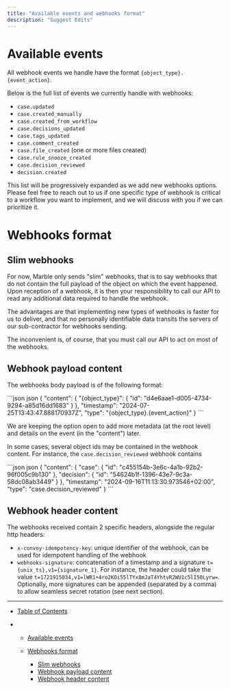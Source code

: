 ```yaml
---
title: "Available events and webhooks format"
description: "Suggest Edits"
---
```


# Available events

All webhook events we handle have the format `{object_type}.{event_action}`.

Below is the full list of events we currently handle with webhooks:

* `case.updated`
* `case.created_manually`
* `case.created_from_workflow`
* `case.decisions_updated`
* `case.tags_updated`
* `case.comment_created`
* `case.file_created` (one or more files created)
* `case.rule_snooze_created`
* `case.decision_reviewed`
* `decision.created`

This list will be progressively expanded as we add new webhooks options. Please feel free to reach out to us if one specific type of webhook is critical to a workflow you want to implement, and we will discuss with you if we can prioritize it.

# Webhooks format

## Slim webhooks

For now, Marble only sends "slim" webhooks, that is to say webhooks that do not contain the full payload of the object on which the event happened. Upon reception of a webhook, it is then your responsibility to call our API to read any additional data required to handle the webhook.

The advantages are that implementing new types of webhooks is faster for us to deliver, and that no personally identifiable data transits the servers of our sub-contractor for webhooks sending.

The inconvenient is, of course, that you must call our API to act on most of the webhooks.

## Webhook payload content

The webhooks body payload is of the following format:

<CodeGroup>
  ```json json
  {
    "content": {
      "{object_type}": {
        "id": "d4e6aae1-d005-4734-9294-a85d16dd1683"
      }
    },
    "timestamp": "2024-07-25T13:43:47.888170937Z",
    "type": "{object_type}.{event_action}"
  }
  ```
</CodeGroup>

We are keeping the option open to add more metadata (at the root level) and details on the event (in the "content") later.

In some cases, several object ids may be contained in the webhook content. For instance, the `case.decision_reviewed` webhook contains

<CodeGroup>
  ```json json
  {
    "content": {
      "case": {
        "id": "c455154b-3e6c-4a1b-92b2-96f005c9b130"
      },
      "decision": {
        "id": "54624b1f-1396-43e7-9c3a-58dc08ab3449"
      }
    },
    "timestamp": "2024-09-16T11:13:30.973546+02:00",
    "type": "case.decision_reviewed"
  }
  ```
</CodeGroup>

## Webhook header content

The webhooks received contain 2 specific headers, alongside the regular http headers:

* `x-convoy-idempotency-key`: unique identifier of the webhook, can be used for idempotent handling of the webhook
* `webhooks-signature`: concatenation of a timestamp and a signature `t={unix_ts},v1={signature_1}`. For instance, the header could take the value `t=1721915034,v1=lWR1+4ro2KOi55lTYx8mJaT4YhtvR2WU1c5lI50Lyrw=`. Optionally, more signatures can be appended (separated by a comma) to allow seamless secret rotation (see next section).

***

* [Table of Contents](#)

* * [Available events](#available-events)

  * [Webhooks format](#webhooks-format)

    * [Slim webhooks](#slim-webhooks)
    * [Webhook payload content](#webhook-payload-content)
    * [Webhook header content](#webhook-header-content)
